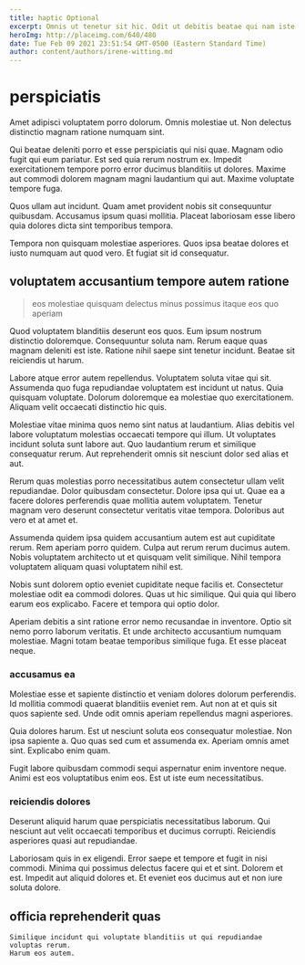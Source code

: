 ```yaml
---
title: haptic Optional
excerpt: Omnis ut tenetur sit hic. Odit ut debitis beatae qui nam iste ex qui. Aut asperiores dolor quia consectetur ut. Provident est porro voluptas qui et illo. Dolores eius vel dolor numquam rerum quia. Reiciendis magnam eum blanditiis porro.
heroImg: http://placeimg.com/640/480
date: Tue Feb 09 2021 23:51:54 GMT-0500 (Eastern Standard Time)
author: content/authors/irene-witting.md
---
```

# perspiciatis

Amet adipisci voluptatem porro dolorum. Omnis molestiae ut. Non delectus distinctio magnam ratione numquam sint.
  
Qui beatae deleniti porro et esse perspiciatis qui nisi quae. Magnam odio fugit qui eum pariatur. Est sed quia rerum nostrum ex. Impedit exercitationem tempore porro error ducimus blanditiis ut dolores. Maxime aut commodi dolorem magnam magni laudantium qui aut. Maxime voluptate tempore fuga.
  
Quos ullam aut incidunt. Quam amet provident nobis sit consequuntur quibusdam. Accusamus ipsum quasi mollitia. Placeat laboriosam esse libero quia dolores dicta sint temporibus tempora.
  
Tempora non quisquam molestiae asperiores. Quos ipsa beatae dolores et iusto numquam aut quod vero. Et fugiat sit id consequatur.

## voluptatem accusantium tempore autem ratione

> eos molestiae quisquam delectus minus possimus itaque eos quo aperiam

Quod voluptatem blanditiis deserunt eos quos. Eum ipsum nostrum distinctio doloremque. Consequuntur soluta nam. Rerum eaque quas magnam deleniti est iste. Ratione nihil saepe sint tenetur incidunt. Beatae sit reiciendis ut harum.
  
Labore atque error autem repellendus. Voluptatem soluta vitae qui sit. Assumenda quo fuga repudiandae voluptatem est incidunt ut natus. Quia quisquam voluptate. Dolorum doloremque ea molestiae quo exercitationem. Aliquam velit occaecati distinctio hic quis.
  
Molestiae vitae minima quos nemo sint natus at laudantium. Alias debitis vel labore voluptatum molestias occaecati tempore qui illum. Ut voluptates incidunt soluta sunt labore aut. Quo laudantium rerum et similique consequatur rerum. Aut reprehenderit omnis sit nesciunt dolor sed alias et aut.
  
Rerum quas molestias porro necessitatibus autem consectetur ullam velit repudiandae. Dolor quibusdam consectetur. Dolore ipsa qui ut. Quae ea a facere dolores perferendis quae mollitia autem voluptatem. Tenetur magnam vero deserunt consectetur veritatis vitae tempora. Doloribus aut vero et at amet et.
  
Assumenda quidem ipsa quidem accusantium autem est aut cupiditate rerum. Rem aperiam porro quidem. Culpa aut rerum rerum ducimus autem. Nobis voluptatem architecto ut et quisquam velit similique. Nihil tempora voluptatem aliquam quasi voluptatem nihil est.
  
Nobis sunt dolorem optio eveniet cupiditate neque facilis et. Consectetur molestiae odit ea commodi dolores. Quas ut hic similique. Qui quia qui libero earum eos explicabo. Facere et tempora qui optio dolor.
  
Aperiam debitis a sint ratione error nemo recusandae in inventore. Optio sit nemo porro laborum veritatis. Et unde architecto accusantium numquam molestiae. Magni totam beatae temporibus similique fuga. Et esse placeat neque.

### accusamus ea

Molestiae esse et sapiente distinctio et veniam dolores dolorum perferendis. Id mollitia commodi quaerat blanditiis eveniet rem. Aut non at et quis sit quos sapiente sed. Unde odit omnis aperiam repellendus magni asperiores.
  
Quia dolores harum. Est ut nesciunt soluta eos consequatur molestiae. Non ipsa sapiente a. Quo quas sed cum et assumenda ex. Aperiam omnis amet sint. Explicabo enim quam.
  
Fugit labore quibusdam commodi sequi aspernatur enim inventore neque. Animi est eos voluptatibus enim eos. Est ut iste eum necessitatibus.

### reiciendis dolores

Deserunt aliquid harum quae perspiciatis necessitatibus laborum. Qui nesciunt aut velit occaecati temporibus et ducimus corrupti. Reiciendis asperiores quasi aut repudiandae.
  
Laboriosam quis in ex eligendi. Error saepe et tempore et fugit in nisi commodi. Minima qui possimus delectus facere qui et et sint. Dolorem et est. Impedit aut aliquid dolores et. Et eveniet eos ducimus aut et non iure soluta dolore.

## officia reprehenderit quas

```text
Similique incidunt qui voluptate blanditiis ut qui repudiandae voluptas rerum.
Harum eos autem.
```


